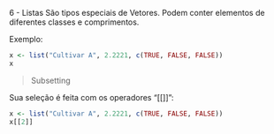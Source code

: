6 - Listas
São tipos especiais de Vetores.
Podem conter elementos de diferentes classes e comprimentos.

Exemplo:
```R
x <- list("Cultivar A", 2.2221, c(TRUE, FALSE, FALSE))
x
```

> Subsetting

Sua seleção é feita com os operadores "[[]]":
```R
x <- list("Cultivar A", 2.2221, c(TRUE, FALSE, FALSE))
x[[2]]
```